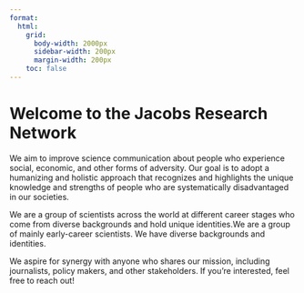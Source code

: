 ```yaml
---
format:
  html:
    grid: 
      body-width: 2000px
      sidebar-width: 200px
      margin-width: 200px
    toc: false
---
```


# Welcome to the Jacobs Research Network

We aim to improve science communication about people who experience social, economic, and other forms of adversity. Our goal is to adopt a humanizing and holistic approach that recognizes and highlights the unique knowledge and strengths of people who are systematically disadvantaged in our societies.

We are a group of scientists across the world at different career stages who come from diverse backgrounds and hold unique identities.We are a group of mainly early-career scientists. We have diverse backgrounds and identities.

We aspire for synergy with anyone who shares our mission, including journalists, policy makers, and other stakeholders. If you're interested, feel free to reach out!

